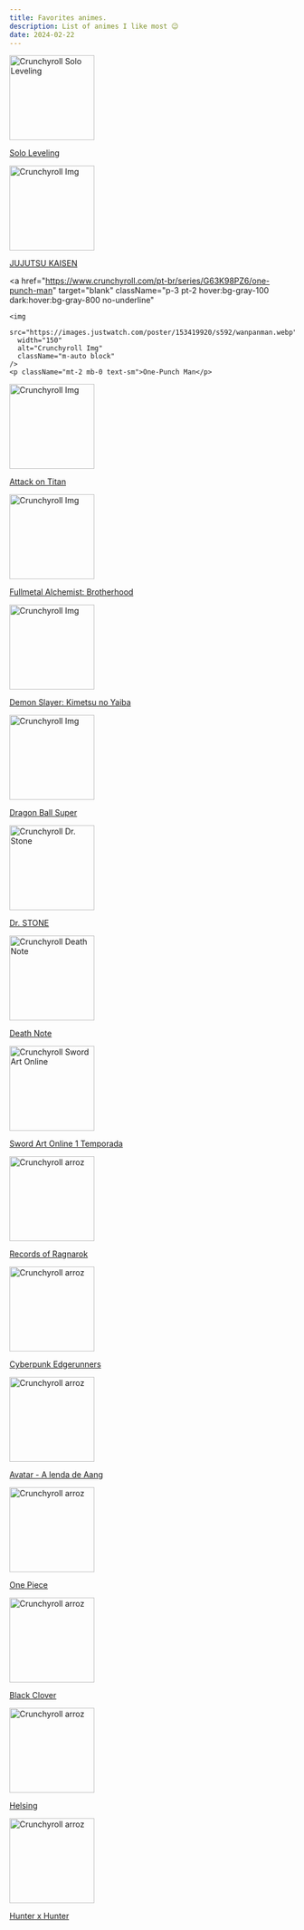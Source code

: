 ```yaml
---
title: Favorites animes.
description: List of animes I like most 😉
date: 2024-02-22
---
```


<div className="grid grid-cols-3 gap-4 items-center text-center">
  <a
    href="https://www.crunchyroll.com/pt-br/series/GDKHZEJ0K/solo-leveling"
    target="blank"
    className="p-3 pt-2 hover:bg-gray-100 dark:hover:bg-gray-800 no-underline"
  >
    <img
      src="https://www.crunchyroll.com/imgsrv/display/thumbnail/480x720/catalog/crunchyroll/5e7f533c3b4f46244ca228af62e83dfa.jpe"
      width="150"
      alt="Crunchyroll Solo Leveling"
      className="m-auto block"
    />
    <p className="mt-2 mb-0 text-sm">Solo Leveling</p>
  </a>
  <a
    href="https://www.crunchyroll.com/pt-br/series/GRDV0019R/jujutsu-kaisen"
    target="blank"
    className="p-3 pt-2 hover:bg-gray-100 dark:hover:bg-gray-800 no-underline"
  >
    <img
      src="https://www.crunchyroll.com/imgsrv/display/thumbnail/480x720/catalog/crunchyroll/e4e80c83c792d81c138e320874dbdffc.jpe"
      width="150"
      alt="Crunchyroll Img"
      className="m-auto block"
    />
    <p className="mt-2 mb-0 text-sm">JUJUTSU KAISEN</p>
  </a>
 
  <a
    href="https://www.crunchyroll.com/pt-br/series/G63K98PZ6/one-punch-man"
    target="blank"
    className="p-3 pt-2 hover:bg-gray-100 dark:hover:bg-gray-800 no-underline"
  >
    <img
      src="https://images.justwatch.com/poster/153419920/s592/wanpanman.webp"
      width="150"
      alt="Crunchyroll Img"
      className="m-auto block"
    />
    <p className="mt-2 mb-0 text-sm">One-Punch Man</p>
  </a>
  <a
    href="https://www.crunchyroll.com/pt-br/series/GR751KNZY/attack-on-titan"
    target="blank"
    className="p-3 pt-2 hover:bg-gray-100 dark:hover:bg-gray-800 no-underline"
  >
    <img
      src="https://www.crunchyroll.com/imgsrv/display/thumbnail/480x720/catalog/crunchyroll/323c82257b2f6567fabbb7bd55bfa753.jpe"
      width="150"
      alt="Crunchyroll Img"
      className="m-auto block"
    />
    <p className="mt-2 mb-0 text-sm">Attack on Titan</p>
  </a>
  <a
    href="https://www.crunchyroll.com/pt-br/series/GRGGPG93R/fullmetal-alchemist-brotherhood"
    target="blank"
    className="p-3 pt-2 hover:bg-gray-100 dark:hover:bg-gray-800 no-underline"
  >
    <img
      src="https://www.crunchyroll.com/imgsrv/display/thumbnail/480x720/catalog/crunchyroll/0662921aa3b81ff85737ddeb56deefab.jpe"
      width="150"
      alt="Crunchyroll Img"
      className="m-auto block"
    />
    <p className="mt-2 mb-0 text-sm">Fullmetal Alchemist: Brotherhood</p>
  </a>
  <a
    href="https://www.crunchyroll.com/pt-br/series/GY5P48XEY/demon-slayer-kimetsu-no-yaiba"
    target="blank"
    className="p-3 pt-2 hover:bg-gray-100 dark:hover:bg-gray-800 no-underline"
  >
    <img
      src="https://www.crunchyroll.com/imgsrv/display/thumbnail/480x720/catalog/crunchyroll/9b22fdc9b3c0a5e0c6373adba8b7ac61.jpe"
      width="150"
      alt="Crunchyroll Img"
      className="m-auto block"
    />
    <p className="mt-2 mb-0 text-sm">Demon Slayer: Kimetsu no Yaiba</p>
  </a>
  <a
    href="https://www.crunchyroll.com/pt-br/series/GR19V7816/dragon-ball-super"
    target="blank"
    className="p-3 pt-2 hover:bg-gray-100 dark:hover:bg-gray-800 no-underline"
  >
    <img
      src="https://www.crunchyroll.com/imgsrv/display/thumbnail/480x720/catalog/crunchyroll/98ea4207e23a2ea3e3af39ad641d8800.jpe"
      width="150"
      alt="Crunchyroll Img"
      className="m-auto block"
    />
    <p className="mt-2 mb-0 text-sm">Dragon Ball Super</p>
  </a>
  <a
    href="https://www.crunchyroll.com/pt-br/series/GYEXQKJG6/dr-stone"
    target="blank"
    className="p-3 pt-2 hover:bg-gray-100 dark:hover:bg-gray-800 no-underline"
  >
    <img
      src="https://www.crunchyroll.com/imgsrv/display/thumbnail/480x720/catalog/crunchyroll/29e0d306dbff3a163acadf66a35b3cf5.jpe"
      width="150"
      alt="Crunchyroll Dr. Stone"
      className="m-auto block"
    />
    <p className="mt-2 mb-0 text-sm">Dr. STONE</p>
  </a>
  <a
    href="https://www.crunchyroll.com/pt-br/series/G6QWD3EE6/death-note"
    target="blank"
    className="p-3 pt-2 hover:bg-gray-100 dark:hover:bg-gray-800 no-underline"
  >
    <img
      src="https://www.crunchyroll.com/imgsrv/display/thumbnail/480x720/catalog/crunchyroll/697c8b5ff2f49a97348b5507c06e1183.jpe"
      width="150"
      alt="Crunchyroll Death Note"
      className="m-auto block"
    />
    <p className="mt-2 mb-0 text-sm">Death Note</p>
  </a>
  <a
    href="https://www.crunchyroll.com/pt-br/series/GP5HJ8485/sword-art-online--fulldive-"
    target="blank"
    className="p-3 pt-2 hover:bg-gray-100 dark:hover:bg-gray-800 no-underline"
  >
    <img
      src="https://www.crunchyroll.com/imgsrv/display/thumbnail/480x720/catalog/crunchyroll/05b80e120d25a9255892b4a9a180dc2b.jpe"
      width="150"
      alt="Crunchyroll Sword Art Online"
      className="m-auto block"
    />
    <p className="mt-2 mb-0 text-sm">Sword Art Online 1 Temporada</p>
  </a>
  <a
    href="https://www.netflix.com/watch/81281579?tctx=0%2C0%2C%2C%2C%2C%2C%2C%2C%2CVideo%3A81281579%2C"
    target="blank"
    className="p-3 pt-2 hover:bg-gray-100 dark:hover:bg-gray-800 no-underline"
  >
    <img
      src="https://m.media-amazon.com/images/I/912-LUbT4-L._SY466_.jpg"
      width="150"
      alt="Crunchyroll arroz"
      className="m-auto block"
    />
    <p className="mt-2 mb-0 text-sm">Records of Ragnarok</p>
  </a>
  <a
    href="https://www.cyberpunk.net/pt-br/edgerunners"
    target="blank"
    className="p-3 pt-2 hover:bg-gray-100 dark:hover:bg-gray-800 no-underline"
  >
    <img
      src="https://br.web.img3.acsta.net/c_310_420/pictures/20/06/29/10/22/2148622.jpg"
      width="150"
      alt="Crunchyroll arroz"
      className="m-auto block"
    />
    <p className="mt-2 mb-0 text-sm">Cyberpunk Edgerunners</p>
  </a>
  <a
    href="https://www.netflix.com/br/title/70142405"
    target="blank"
    className="p-3 pt-2 hover:bg-gray-100 dark:hover:bg-gray-800 no-underline"
  >
    <img
      src="https://encrypted-tbn1.gstatic.com/images?q=tbn:ANd9GcSsQ-GjY4-orc7i_pxF4nG2P34prF88N7R9KaxJsaumuDO3zFIj"
      width="150"
      alt="Crunchyroll arroz"
      className="m-auto block"
    />
    <p className="mt-2 mb-0 text-sm">Avatar - A lenda de Aang</p>
  </a>
  <a
    href="https://www.crunchyroll.com/pt-br/series/GRMG8ZQZR/one-piece"
    target="blank"
    className="p-3 pt-2 hover:bg-gray-100 dark:hover:bg-gray-800 no-underline"
  >
    <img
      src="https://www.crunchyroll.com/imgsrv/display/thumbnail/480x720/catalog/crunchyroll/757bae5a21039bac6ebace5de9affcd8.jpe"
      width="150"
      alt="Crunchyroll arroz"
      className="m-auto block"
    />
    <p className="mt-2 mb-0 text-sm">One Piece</p>
  </a>
  <a
    href="https://www.crunchyroll.com/pt-br/series/GRE50KV36/black-clover"
    target="blank"
    className="p-3 pt-2 hover:bg-gray-100 dark:hover:bg-gray-800 no-underline"
  >
    <img
      src="https://www.crunchyroll.com/imgsrv/display/thumbnail/480x720/catalog/crunchyroll/e108ae17d8d0407417cac40eb52d849a.jpe"
      width="150"
      alt="Crunchyroll arroz"
      className="m-auto block"
    />
    <p className="mt-2 mb-0 text-sm">Black Clover</p>
  </a>
  <a
    href="https://www.crunchyroll.com/pt-br/series/G649DPXQY/hellsing"
    target="blank"
    className="p-3 pt-2 hover:bg-gray-100 dark:hover:bg-gray-800 no-underline"
  >
    <img
      src="https://www.crunchyroll.com/imgsrv/display/thumbnail/480x720/catalog/crunchyroll/13a04677667fcf9d0ba4bf144c2dcb8d.jpe"
      width="150"
      alt="Crunchyroll arroz"
      className="m-auto block"
    />
    <p className="mt-2 mb-0 text-sm">Helsing</p>
  </a>
  <a
    href="https://www.crunchyroll.com/pt-br/series/GY3VKX1MR/hunter-x-hunter"
    target="blank"
    className="p-3 pt-2 hover:bg-gray-100 dark:hover:bg-gray-800 no-underline"
  >
    <img
      src="https://www.crunchyroll.com/imgsrv/display/thumbnail/480x720/catalog/crunchyroll/cbb55a6382682bf71e91f685c6473c5a.jpe"
      width="150"
      alt="Crunchyroll arroz"
      className="m-auto block"
    />
    <p className="mt-2 mb-0 text-sm">Hunter x Hunter</p>
  </a>
</div>
